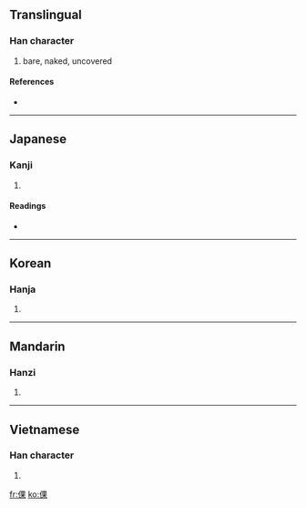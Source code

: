 ==Translingual==

===Han character===
{{Han char|rn=9|rad=人|as=08|sn=10|four=|canj=人田木 (OWD)}}

# bare, naked, uncovered

====References====
* {{Han ref|kx=0109.070|dkj=00797|dj=0232.050|hdz=10177.030|uh=502E|ud=20526}}

----

==Japanese==

===Kanji===
{{ja-kanji|grade=|rs=人08}}

# {{defn|Japanese}}

====Readings====
* {{ja-readings|on=[[ら]] (ra), [[か]] (ka), [[げ]] (ge)|kun=[[はだか]] (hadaka), [[せまい]] (semai), [[かたぬぐ]] (katanugu), [[すはだ]] (suhada)}}

----

==Korean==

===Hanja===
{{ko-hanja|hangeul=라|rv=ra|mr=ra}}

# {{defn|Korean}}

----

==Mandarin==

===Hanzi===
{{cmn-hanzi|pin=[[lèng]] ([[leng4]]), [[líng]] ([[ling2]]), [[luǒ]] ([[luo3]])|wg=leng<sup>4</sup>, ling<sup>2</sup>, lo<sup>3</sup>}}

# {{defn|Mandarin}}

----

==Vietnamese==

===Han character===
{{vi-hantu|[[khoả]]}}

# {{defn|Vietnamese}}

[[fr:倮]]
[[ko:倮]]